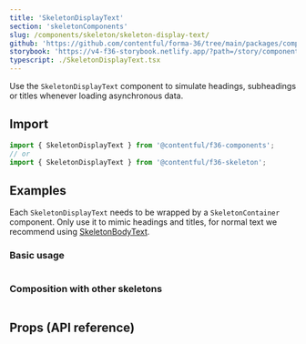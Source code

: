 ```yaml
---
title: 'SkeletonDisplayText'
section: 'skeletonComponents'
slug: /components/skeleton/skeleton-display-text/
github: 'https://github.com/contentful/forma-36/tree/main/packages/components/skeleton'
storybook: 'https://v4-f36-storybook.netlify.app/?path=/story/components-skeleton-skeletondisplaytext--default'
typescript: ./SkeletonDisplayText.tsx
---
```


Use the `SkeletonDisplayText` component to simulate headings, subheadings or titles whenever loading asynchronous data.

## Import

```jsx static=true
import { SkeletonDisplayText } from '@contentful/f36-components';
// or
import { SkeletonDisplayText } from '@contentful/f36-skeleton';
```

## Examples

Each `SkeletonDisplayText` needs to be wrapped by a `SkeletonContainer` component.
Only use it to mimic headings and titles, for normal text we recommend using [SkeletonBodyText](/components/skeleton/skeleton-body-text).

### Basic usage

```jsx file=../../examples/SkeletonDisplayTextBasicExample.tsx

```

### Composition with other skeletons

```jsx file=../../examples/SkeletonDisplayTextCompositionExample.tsx

```

## Props (API reference)

<PropsTable of="SkeletonDisplayText" />
